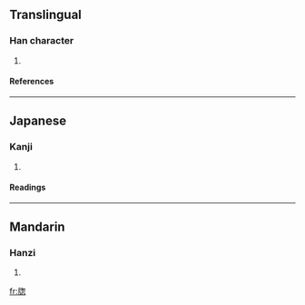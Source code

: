 ==Translingual==
===Han character===
{{Han char|rn=91|rad=片|as=09|sn=13|four=|canj=中中心大心 (LLPKP), 中弓心大心 (LNPKP)}}
# {{defn|Han|sort=片09}}
====References====
{{Han ref|kx=0693.420|dkj=19865|dj=1107.060|hdz=32018.070|uh=724E|ud=29262}}

----
==Japanese==
===Kanji===
{{ja-kanji|grade=|rs=片09}}
# {{defn|Japanese}} 
====Readings====
{{ja-readings|on=[[そう]] (sō)|kun=[[まど]] (mado)}}

----
==Mandarin==
===Hanzi===
{{cmn-hanzi|pin=[[chuāng]] ([[chuang1]])|wg=ch'uang<sup>1</sup>}}
# {{defn|Mandarin}}

[[fr:牎]]